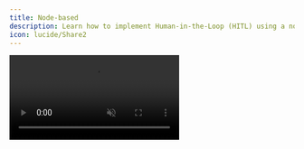 ```yaml
---
title: Node-based
description: Learn how to implement Human-in-the-Loop (HITL) using a node-based flow.
icon: lucide/Share2
---
```


<video src="/images/coagents/node-hitl.mp4" className="rounded-lg shadow-xl" loop inline controls autoPlay muted />

<Callout type="info">
  Pictured above is the [coagent starter](https://github.com/copilotkit/copilotkit/tree/main/examples/coagent-starter) with
  the implementation below applied!
</Callout>

## What is this?

In LangGraph, there are two main ways to implement Human-in-the-Loop (HITL): Node-based and Interrupt-based. This guide
shows how to implement HITL using a node-based flow.

Node based flows are predicated on the idea of nodes awaiting user input prior to their execution. This is done through
LangGraph's `interrupt_before` and `interrupt_after` properties of the agent's `compile` method.

CopilotKit allows you to add custom UI to take user input and then pass it back to the agent upon completion.

## Why should I use this?

Human-in-the-loop is a powerful way to implement complex workflows that are production ready. By having a human in the loop,
you can ensure that the agent is always making the right decisions and ultimately is being steered in the right direction.

Node-based flows are a great way to implement HITL for more complex workflows where you want to ensure the agent is aware
of everything that has happened during a HITL interaction. This is contrasted with interrupt-based flows, where the agent
is interrupted and then resumes execution from where it left off, unaware of the context of the interaction by default.

## Implementation

<Steps>
    <Step>
        ### Run and connect your agent
        <RunAndConnectAgentSnippet />
    </Step>

    <Step>
        ### Add a `useCopilotAction` to your Frontend
        First, we'll create a component that renders the agent's essay draft and waits for user approval.

        ```tsx title="ui/app/page.tsx"
        import { useCopilotAction, Markdown } from "@copilotkit/react-core"

        function YourMainContent() {
          // ...

          useCopilotAction({ 
            name: "writeEssay",
            available: "remote",
            description: "Writes an essay and takes the draft as an argument.",
            parameters: [
              { name: "draft", type: "string", description: "The draft of the essay", required: true },
            ],
            // [!code highlight:25]
            renderAndWaitForResponse: ({ args, respond, status }) => {
              return (
                <div>
                  <Markdown content={args.draft || 'Preparing your draft...'} />
                  
                  <div className={`flex gap-4 pt-4 ${status !== "executing" ? "hidden" : ""}`}>
                    <button 
                      onClick={() => respond?.("CANCEL")}
                      disabled={status !== "executing"}
                      className="border p-2 rounded-xl w-full"
                    >
                      Try Again
                    </button>
                    <button
                      onClick={() => respond?.("SEND")}
                      disabled={status !== "executing"} 
                      className="bg-blue-500 text-white p-2 rounded-xl w-full"
                    >
                      Approve Draft
                    </button>
                  </div>
                </div>
              );
            },
          });

          // ...
        }
        ```
    </Step>

    <Step>
    ### Setup the LangGraph Agent
    Now we'll setup the LangGraph agent. Node-based flows are hard to understand without a complete example, so below
    is the complete implementation of the agent with explanations.

    Some main things to note:
    - The agent's state inherits from `CopilotKitState` to bring in the CopilotKit actions.
    - CopilotKit's actions are binded to the model as tools.
    - If the `writeEssay` action is found in the model's response, the agent will transition to the `user_feedback_node`.
    - The agent is interrupted before the `user_feedback_node` to allow for user input.

    ```python title="agent/sample_agent/agent.py"
    from typing_extensions import Literal
    from langchain_openai import ChatOpenAI
    from langchain_core.messages import SystemMessage, AIMessage
    from langchain_core.runnables import RunnableConfig
    from langgraph.graph import StateGraph, END
    from langgraph.checkpoint.memory import MemorySaver
    from langgraph.types import Command
    from copilotkit import CopilotKitState

    # 1. Define our agent's state and inherit from CopilotKitState, this brings in the CopilotKit actions
    class AgentState(CopilotKitState): # [!code highlight]
        # 1.1 Define any other state variables
        pass

    # 2. Define the chat node, this will be where the agent will talk to user and
    #    decide if it needs to call the writeEssay tool
    async def chat_node(state: AgentState, config: RunnableConfig) -> Command[Literal["user_feedback_node", "__end__"]]:
        # 2.1 Define the model and bind CopilotKit's actions as tools
        model = ChatOpenAI(model="gpt-4o")
        model_with_tools = model.bind_tools([*state.get("copilotkit", {}).get("actions", [])]) # [!code highlight]

        # 2.2 Define the system message
        system_message = SystemMessage(
            content="You write essays. Use your tools to write an essay, don't just write it in plain text."
        )

        # 2.3 Run the model to generate a response
        response = await model_with_tools.ainvoke([
            system_message,
            *state["messages"],
        ], config)

        # [!code highlight:6]
        # 2.4 Check for the writeEssay tool call and, if found, go  to the
        #     user_feedback_node to handle the user's response
        if isinstance(response, AIMessage) and response.tool_calls:
            if response.tool_calls[0].get("name") == "writeEssay":
                return Command(goto="user_feedback_node", update={"messages": response})

        # 2.5 If no tool call is found, end the agent
        return Command(goto=END, update={"messages": response})

    # 3. Define the user_feedback_node, this node will be interrupted before execution
    #    where CopilotKit's renderAndWaitForResponse provide the user's response.
    def user_feedback_node(state: AgentState, config: RunnableConfig) -> Command[Literal["chat_node"]]:
        # [!code highlight:4]
        # 3.1 Get the last message from the state, this will be 
        #     what is returned by respond() in the frontend
        last_message = state["messages"][-1]

        # 3.2 If the user declined the essay, ask them how they'd like to improve it
        if last_message.content != "SEND":
            return Command(goto="chat_node", update={
                "messages": [SystemMessage(content="The user declined they essay, please ask them how they'd like to improve it")]
            })

        # 3.3 If the user approved the essay, ask them if they'd like anything else
        return Command(goto="chat_node", update={
            "messages": [SystemMessage(content="The user approved the essay, ask them if they'd like anything else")]
        })

    # 4. Configure the workflow
    workflow = StateGraph(AgentState)
    workflow.add_node("chat_node", chat_node)
    workflow.add_node("user_feedback_node", user_feedback_node)
    workflow.set_entry_point("chat_node")

    # [!code highlight:3]
    # 5. Compile the workflow and set the interrupt_before property
    graph = workflow.compile(MemorySaver(), interrupt_before=["user_feedback_node"])
    ```
    </Step>
    <Step>
        ### Give it a try!
        Try asking your agent to write an essay about the benefits of AI. You'll see that it will generate an essay,
        stream the progress and eventually ask you to review it.
    </Step>
</Steps>